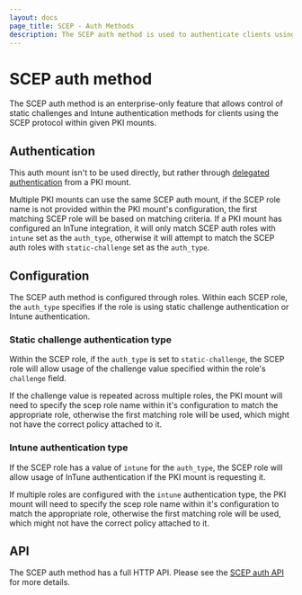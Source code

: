 ```yaml
---
layout: docs
page_title: SCEP - Auth Methods
description: The SCEP auth method is used to authenticate clients using the PKI SCEP integration, it isn't useful by itself.
---
```


# SCEP auth method

The SCEP auth method is an enterprise-only feature that allows control of static challenges and Intune authentication
methods for clients using the SCEP protocol within given PKI mounts.

## Authentication

This auth mount isn't to be used directly, but rather through
[delegated authentication](/vault/api-docs/system/mounts#delegated_auth_accessors) from a PKI mount.

Multiple PKI mounts can use the same SCEP auth mount, if the SCEP role name is not provided within the PKI mount's
configuration, the first matching SCEP role will be based on matching criteria. If a PKI mount has configured an InTune
integration, it will only match SCEP auth roles with `intune` set as the `auth_type`, otherwise it will attempt to match
the SCEP auth roles with `static-challenge` set as the `auth_type`.

## Configuration

The SCEP auth method is configured through roles. Within each SCEP role, the `auth_type` specifies if the role
is using static challenge authentication or Intune authentication.

### Static challenge authentication type

Within the SCEP role, if the `auth_type` is set to `static-challenge`, the SCEP role will allow usage of the challenge value
specified within the role's `challenge` field.

If the challenge value is repeated across multiple roles, the PKI mount will need to specify the scep role name
within it's configuration to match the appropriate role, otherwise the first matching role will be used,
which might not have the correct policy attached to it.

### Intune authentication type

If the SCEP role has a value of `intune` for the `auth_type`, the SCEP role will allow usage of InTune authentication
if the PKI mount is requesting it.

If multiple roles are configured with the `intune` authentication type, the PKI mount
will need to specify the scep role name within it's configuration to match the appropriate role, otherwise the first
matching role will be used, which might not have the correct policy attached to it.

## API

The SCEP auth method has a full HTTP API. Please see the [SCEP auth API](/vault/api-docs/auth/scep) for more details.
